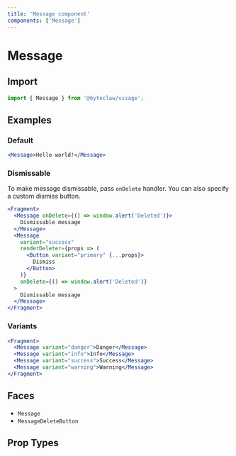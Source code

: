 ```yaml
---
title: 'Message component'
components: ['Message']
---
```


# Message

## Import

```js transpile=false
import { Message } from '@byteclaw/visage';
```

## Examples

### Default

```jsx live=true
<Message>Hello world!</Message>
```

### Dismissable

To make message dismissable, pass `onDelete` handler. You can also specify a custom dismiss button.

```jsx live=true
<Fragment>
  <Message onDelete={() => window.alert('Deleted')}>
    Dismissable message
  </Message>
  <Message
    variant="success"
    renderDeleter={props => (
      <Button variant="primary" {...props}>
        Dismiss
      </Button>
    )}
    onDelete={() => window.alert('Deleted')}
  >
    Dismissable message
  </Message>
</Fragment>
```

### Variants

```jsx live=true
<Fragment>
  <Message variant="danger">Danger</Message>
  <Message variant="info">Info</Message>
  <Message variant="success">Success</Message>
  <Message variant="warning">Warning</Message>
</Fragment>
```

## Faces

- `Message`
- `MessageDeleteButton`

## Prop Types

<PropTypes component="Message" />
